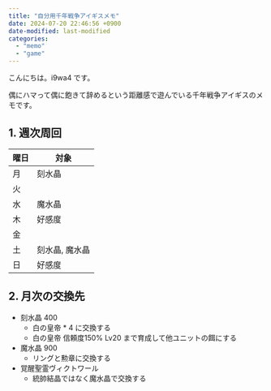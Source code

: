 ```yaml
---
title: "自分用千年戦争アイギスメモ"
date: 2024-07-20 22:46:56 +0900
date-modified: last-modified
categories:
  - "memo"
  - "game"
---
```


こんにちは。i9wa4 です。

偶にハマって偶に飽きて辞めるという距離感で遊んでいる千年戦争アイギスのメモです。

## 1. 週次周回

| 曜日 | 対象           |
| ---  | ---            |
| 月   | 刻水晶         |
| 火   |                |
| 水   | 魔水晶         |
| 木   | 好感度         |
| 金   |                |
| 土   | 刻水晶, 魔水晶 |
| 日   | 好感度         |

## 2. 月次の交換先

- 刻水晶 400
    - 白の皇帝 * 4 に交換する
    - 白の皇帝 信頼度150% Lv20 まで育成して他ユニットの餌にする
- 魔水晶 900
    - リングと勲章に交換する
- 覚醒聖霊ヴィクトワール
    - 統帥結晶ではなく魔水晶で交換する
